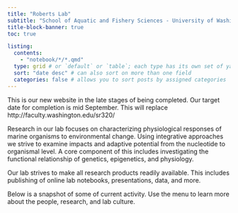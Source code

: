 ```yaml
---
title: "Roberts Lab"
subtitle: "School of Aquatic and Fishery Sciences - University of Washington"
title-block-banner: true
toc: true

listing: 
  contents:
    - "notebook/*/*.qmd"
  type: grid # or `default` or `table`; each type has its own set of yaml options to include
  sort: "date desc" # can also sort on more than one field
  categories: false # allows you to sort posts by assigned categories 
---
```


::: callout-note
This is our new website in the late stages of being completed. Our target date for completion is mid September. This will replace http://faculty.washington.edu/sr320/
:::

Research in our lab focuses on characterizing physiological responses of marine organisms to environmental change. Using integrative approaches we strive to examine impacts and adaptive potential from the nucleotide to organismal level. A core component of this includes investigating the functional relationship of genetics, epigenetics, and physiology.

Our lab strives to make all research products readily available. This includes publishing of online lab notebooks, presentations, data, and more.

Below is a snapshot of some of current activity. Use the menu to learn more about the people, research, and lab culture.

